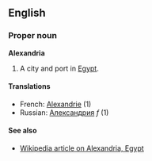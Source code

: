 ==English==
===Proper noun===
'''Alexandria'''

#A city and port in [[Egypt]].

====Translations====
*French: [[Alexandrie]] (1)
*Russian: [[Александрия]] ''f'' (1)

====See also====
*[[en:Alexandria|Wikipedia article on Alexandria, Egypt]]